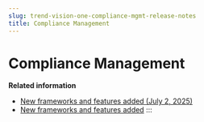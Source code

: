 ```yaml
---
slug: trend-vision-one-compliance-mgmt-release-notes
title: Compliance Management
---
```

# Compliance Management

**Related information**

- [New frameworks and features added (July 2, 2025)](component-management-june-24-2025.mdx)
- [New frameworks and features added](rn-comp-mgmt-2025-04-01.mdx)
:::
